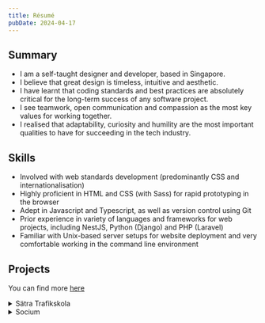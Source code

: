 ```yaml
---
title: Résumé
pubDate: 2024-04-17
---
```


## Summary

- I am a self-taught designer and developer, based in Singapore.
- I believe that great design is timeless, intuitive and aesthetic.
- I have learnt that coding standards and best practices are absolutely critical for the long-term success of any software project.
- I see teamwork, open communication and compassion as the most key values for working together.
- I realised that adaptability, curiosity and humility are the most important qualities to have for succeeding in the tech industry.

## Skills

- Involved with web standards development (predominantly CSS and internationalisation)
- Highly proficient in HTML and CSS (with Sass) for rapid prototyping in the browser
- Adept in Javascript and Typescript, as well as version control using Git
- Prior experience in variety of languages and frameworks for web projects, including NestJS, Python (Django) and PHP (Laravel)
- Familiar with Unix-based server setups for website deployment and very comfortable working in the command line environment

## Projects

You can find more [here](/projects)

<details>
  <summary>Sätra Trafikskola</summary>
  <p>
    I have developed a website that allows the user to solve tests before the
    theory test. This was my first freelance work where I got it from the place
    where I got my where I took my driving test.
  </p>
</details>

<details>
  <summary>Socium</summary>
    [Socium](https://github.com/MuhammedKpln/socium) is a side project, it is an application that is the easiest way to
    chat with people anonymously. It's made with React Native, while it's also
    my first project made with React Native.

</details>
